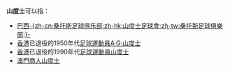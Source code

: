 '''山度士'''可以指：
* [[巴西|巴西]][[桑托斯足球俱乐部|-{zh-cn:桑托斯足球俱乐部;zh-hk:山度士足球會;zh-tw:桑托斯足球俱樂部;}-]]
* [[香港|香港]]已退役的1950年代[[足球|足球]][[運動員|運動員]][[A·G·山度士|A·G·山度士]]
* [[香港|香港]]已退役的1990年代[[足球|足球]][[運動員|運動員]][[山度士_(足球運動員)|山度士]]
* [[澳門|澳門]][[商人|商人]][[山度士_(澳門商人)|山度士]]
{{disambig|S|Cat=三字译名消歧义}}